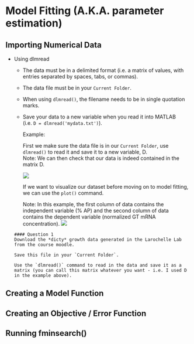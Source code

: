 # Model Fitting (A.K.A. parameter estimation)


## Importing Numerical Data

* Using dlmread

  + The data must be in a delimited format (i.e. a matrix of values, with entries separated by spaces, tabs, or commas).
  + The data file must be in your `Current Folder`.
  + When using `dlmread()`, the filename needs to be in single quotation marks.
  + Save your data to a new variable when you read it into MATLAB (i.e. `D = dlmread('mydata.txt')`).
  
    Example:
    
    First we make sure the data file is in our `Current Folder`, use `dlmread()` to read it and save it to a new variable, D.  
    Note: We can then check that our data is indeed contained in the matrix D.
    
    ![](import_GT.png)
    
    If we want to visualize our dataset before moving on to model fitting, we can use the `plot()` command.
    
    Note: In this example, the first column of data contains the independent variable (\% AP) and the second column of data contains the dependent variable (normalized GT mRNA concentration).
    ![](GT_figure.png)
  
  
  
  ```block
#### Question 1
  Download the *dicty* growth data generated in the Larochelle Lab from the course moodle.
  
  Save this file in your `Current Folder`.
  
  Use the `dlmread()` command to read in the data and save it as a matrix (you can call this matrix whatever you want - i.e. I used D in the example above).
```


## Creating a Model Function

## Creating an Objective / Error Function

## Running fminsearch()
